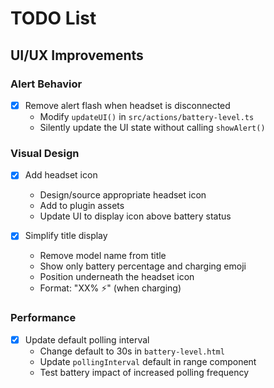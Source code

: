 # TODO List

## UI/UX Improvements

### Alert Behavior

- [x] Remove alert flash when headset is disconnected
  - Modify `updateUI()` in `src/actions/battery-level.ts`
  - Silently update the UI state without calling `showAlert()`

### Visual Design

- [x] Add headset icon

  - Design/source appropriate headset icon
  - Add to plugin assets
  - Update UI to display icon above battery status

- [x] Simplify title display
  - Remove model name from title
  - Show only battery percentage and charging emoji
  - Position underneath the headset icon
  - Format: "XX% ⚡" (when charging)

### Performance

- [x] Update default polling interval
  - Change default to 30s in `battery-level.html`
  - Update `pollingInterval` default in range component
  - Test battery impact of increased polling frequency
